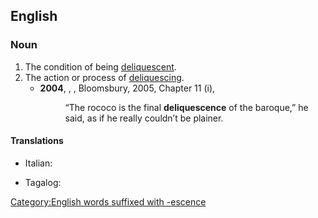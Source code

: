 {{also|déliquescence}}

==English==

===Noun===
{{en-noun|~}}

# The condition of being [[deliquescent]].
# The action or process of [[deliquesce|deliquescing]].
#* '''2004''', {{w|Alan Hollinghurst}}, ''{{w|The Line of Beauty}}'', Bloomsbury, 2005, Chapter 11 (i),
#*: “The rococo is the final '''deliquescence''' of the baroque,” he said, as if he really couldn’t be plainer.

====Translations====
{{trans-top|condition of being deliquescent}}
* Italian: {{t|it|deliquescenza|f}}
{{trans-mid}}
* Tagalog: {{t|tl|tagitubig}}
{{trans-bottom}}

[[Category:English words suffixed with -escence]]